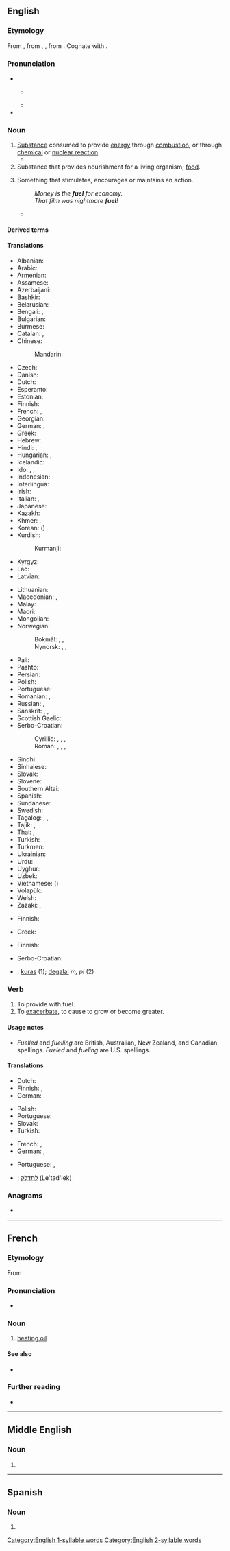 {{also|fül}}
==English==
{{wikipedia}}
{{projectlink|wikipedia}}

===Etymology===
From {{inh|en|enm|fewell}}, from {{der|en|fro|fouaille}}, {{m|fro|feuaille}}, from {{m|fro|feu||fire}}. Cognate with {{cog|es|fuego||fire}}.

===Pronunciation===
* {{IPA|en|/ˈfjuːəl/|/ˈfjʊəl/|/ˈfjuːl/}}
** {{a|US}} {{IPA|en|[ˈfjuw əɫ]}} {{qual|some speakers}}
** {{audio|en|en-uk-fuel.ogg|Audio (UK)}}
* {{rhymes|en|ʊəl}}
<!-- 1 syllable words !-->
<!-- 2 syllable words !-->

===Noun===
{{en-noun|~}}

# [[substance|Substance]] consumed to provide [[energy]] through [[combustion]], or through [[chemical]] or [[nuclear reaction]].
#* {{quote-book|en|year=2006|author=[[w:Edwin Black|Edwin Black]]
|title=Internal Combustion
|chapter=2|url=http://openlibrary.org/works/OL4103950W
|passage=More than a mere source of Promethean sustenance to thwart the cold and cook one's meat, wood was quite simply mankind's first industrial and manufacturing '''fuel'''.}}
# Substance that provides nourishment for a living organism; [[food]].
# {{lb|en|figuratively}} Something that stimulates, encourages or maintains an action.
#: {{ux|en|His books were '''fuel''' for the revolution.}}
#: ''Money is the '''fuel''' for economy.''
#: ''That film was nightmare '''fuel'''!''
#* {{quote-web|en|date=June 15, 2006|work=Oxfam International|title=Ammunition: the fuel of conflict|url=https://s3.amazonaws.com/oxfam-us/www/static/oa3/files/ammunition-the-fuel-of-conflict.pdf|text=Small arms ammunition is the '''fuel''' that keeps many of the world’s conflicts raging.}}

====Derived terms====
{{der3|en|title=Terms derived from ''fuel''
|aviation fuel
|biofuel
|fossil fuel
|fuel cap
|fuel cell
|fuel filter
|fuel gauge
|fuel pump
|fuel rod
|fuel tank
|nuclear fuel
|solid fuel
}}

====Translations====
{{trans-top|substance consumed to provide energy}}
* Albanian: {{t+|sq|karburant|m}}
* Arabic: {{t|ar|وَقُود|m}}
* Armenian: {{t+|hy|վառելիք}}
* Assamese: {{t|as|ইন্ধন}}
* Azerbaijani: {{t+|az|yanacaq}}
* Bashkir: {{t|ba|яғыулыҡ|sc=Cyrl}}
* Belarusian: {{t|be|па́ліва|n|sc=Cyrl}}
* Bengali: {{t|bn|জ্বালানি|sc=Beng}}, {{t+|bn|ইন্ধন}}
* Bulgarian: {{t+|bg|го́риво|n|sc=Cyrl}}
* Burmese: {{t+|my|လောင်စာ}}
* Catalan: {{t|ca|carburant|m}}, {{t+|ca|combustible|m}}
* Chinese:
*: Mandarin: {{t+|cmn|燃料|tr=ránliào|sc=Hani}}
* Czech: {{t+|cs|palivo|n}}
* Danish: {{t|da|brændstof}}
* Dutch: {{t+|nl|brandstof|m|f}}
* Esperanto: {{t|eo|brulaĵo}}
* Estonian: {{t|et|kütus}}
* Finnish: {{t+|fi|polttoaine}}
* French: {{t+|fr|carburant|m}}, {{t+|fr|combustible}}
* Georgian: {{t|ka|საწვავი}}
* German: {{t+|de|Brennstoff|m}}, {{t+|de|Treibstoff|m}}
* Greek: {{t+|el|καύσιμο|n}}
* Hebrew: {{t+|he|דֶּלֶק|m|tr=délek}}
* Hindi: {{t+|hi|ईंधन|m}}, {{t+|hi|इंधन|m}}
* Hungarian: {{t+|hu|tüzelőanyag}}, {{t+|hu|üzemanyag}}
* Icelandic: {{t|is|eldsneyti|n}}
* Ido: {{t+|io|fuelo}}, {{t+|io|kombusteblajo}}, {{t+|io|karburanto}}
* Indonesian: {{t+|id|bahan bakar}}
* Interlingua: {{t|ia|combustibile}}
* Irish: {{t+|ga|breosla|m}}
* Italian: {{t+|it|carburante|m}}, {{t+|it|combustibile|m}}
* Japanese: {{t+|ja|燃料|tr=ねんりょう, nenryō|sc=Jpan}}
* Kazakh: {{t|kk|отын}}
* Khmer: {{t+|km|ឥន្ធនៈ}}, {{t+|km|សមិន្ធន៍}}
* Korean: {{t+|ko|연료}} ({{t+|ko|燃料}})
* Kurdish:
*: Kurmanji: {{t+|ku|mazot}}
* Kyrgyz: {{t+|ky|отун}}
* Lao: {{t+|lo|ເຊື້ອໄຟ}}
* Latvian: {{t|lv|kurināmais|m}}
{{trans-mid}}
* Lithuanian: {{t|lt|kuras|m}}
* Macedonian: {{t|mk|гориво|n}}, {{t|mk|огрев|m}}
* Malay: {{t|ms|bahan api}}
* Maori: {{t|mi|kora}}
* Mongolian: {{t+|mn|түлш}}
* Norwegian:
*: Bokmål: {{t+|nb|brennstoff|n}}, {{t+|nb|brensel|n}}, {{t+|nb|drivstoff|n}}
*: Nynorsk: {{t|nn|brennstoff|n}}, {{t|nn|brensel|n}}, {{t|nn|drivstoff|n}}
* Pali: {{t|pi|indhana}}
* Pashto: {{t|ps|بالڼ|m|tr=bāláṇ}}
* Persian: {{t+|fa|سوخت|tr=suxt|sc=fa-Arab}}
* Polish: {{t+|pl|paliwo}}
* Portuguese: {{t+|pt|combustível|m}}
* Romanian: {{t+|ro|combustibil|m}}, {{t+|ro|carburant|m}}
* Russian: {{t+|ru|то́пливо|n}}, {{t+|ru|горю́чее|n}}
* Sanskrit: {{t+|sa|इन्धन|n}}, {{t+|sa|एध|m}}, {{t+|sa|समिन्धन|n}}
* Scottish Gaelic: {{t|gd|connadh|m}}
* Serbo-Croatian:
*: Cyrillic: {{t|sh|паливо|n}}, {{t|sh|гориво|n}}, {{t|sh|огрев|m}}, {{t|sh|топливо|n}}
*: Roman: {{t|sh|palivo|n}}, {{t+|sh|gorivo|n}}, {{t+|sh|ogrev|m}}, {{t|sh|toplivo|n}}
* Sindhi: {{t|sd|ٻارڻُ|tr=Baarann-u|sc=sd-Arab}}
* Sinhalese: {{t|si|ඉන්ධන}}
* Slovak: {{t|sk|palivo|n}}
* Slovene: {{t+|sl|gorivo|n}}
* Southern Altai: {{t|alt|одырар неме|sc=Cyrl}}
* Spanish: {{t+|es|combustible|m}}
* Sundanese: {{t|su|suluh}}
* Swedish: {{t+|sv|bränsle|n}}
* Tagalog: {{t|tl|panggatong}}, {{t|tl|pampasiklab}}, {{t|tl|gatong}}
* Tajik: {{t|tg|сӯзишворӣ}}, {{t|tg|сухт}}
* Thai: {{t+|th|เชื้อเพลิง}}, {{t+|th|เชื้อไฟ}}
* Turkish: {{t+|tr|yakıt}}
* Turkmen: {{t|tk|ýag}}
* Ukrainian: {{t|uk|па́ливо|n|sc=Cyrl}}
* Urdu: {{t|ur|ایندھن|m|tr=īndhan}}
* Uyghur: {{t|ug|يېقىلغۇ}}
* Uzbek: {{t+|uz|yoqilgʻi}}
* Vietnamese: {{t+|vi|nhiên liệu}} ({{t+|vi|燃料}})
* Volapük: {{t+|vo|filamastöf}}
* Welsh: {{t+|cy|tanwydd|m}}
* Zazaki: {{t|zza|veşenek}}, {{t|zza|veşenge}}
{{trans-bottom}}

{{trans-top|substance that provides nourishment}}
* Finnish: {{t+|fi|ravinto}}
{{trans-mid}}
* Greek: {{t+|el|τροφή|f}}
{{trans-bottom}}

{{trans-top|figurative: something that stimulates}}
* Finnish: {{t+|fi|käyttövoima}}
{{trans-mid}}
{{trans-bottom}}

<!--Remove this table once all of the translations below have been moved into the tables above.-->
{{checktrans-top}}
* Serbo-Croatian: {{t+check|sh|gȍrīvo|n}}
* {{ttbc|lt}}: [[kuras]] {{g|m}} (1); [[degalai]] ''m, pl'' (2)
{{trans-mid}}
{{trans-bottom}}

===Verb===
{{en-verb|fuels|fueling|pres_ptc_qual=US|pres_ptc2=fuelling|fueled|past_qual=US|past2=fuelled}}

# To provide with fuel.
# To [[exacerbate]], to cause to grow or become greater.

====Usage notes====
* ''Fuelled'' and ''fuelling'' are British, Australian, New Zealand, and Canadian spellings. ''Fueled'' and ''fueling'' are U.S. spellings.

====Translations====
{{trans-top|to provide with fuel}}
* Dutch: {{t+|nl|tanken}}
* Finnish: {{t+|fi|tankata}}, {{t|fi|[[täyttää]] [[polttoaine]]ella}}
* German: {{t+|de|betanken}}
{{trans-mid}}
* Polish: {{t+|pl|tankować}}
* Portuguese: {{t+|pt|abastecer}}
* Slovak: {{t|sk|tankovať}}
* Turkish: {{t+|tr|doldurmak}}
{{trans-bottom}}

{{trans-top|to exacerbate, to cause to grow or become greater}}
* French: {{t+|fr|alimenter}}, {{t+|fr|attiser}}
* German: {{t|de|anheizen}}, {{t+|de|schüren}}
{{trans-mid}}
* Portuguese: {{t+|pt|atiçar}}, {{t+|pt|incitar}}
{{trans-bottom}}

{{checktrans-top}}
* {{ttbc|he}}: [[לתדלק]] (Le'tad'lek)
{{trans-mid}}
{{trans-bottom}}

===Anagrams===
* {{anagrams|en|a=eflu|flue|fule}}

[[Category:English 1-syllable words]]
[[Category:English 2-syllable words]]

----

==French==

===Etymology===
From {{der|fr|en|-}}

===Pronunciation===
* {{fr-IPA|fioul}}

===Noun===
{{fr-noun|m}}

# [[heating oil]]

====See also====
* {{l|fr|fioul}}

===Further reading===
* {{R:TLFi}}

----

==Middle English==

===Noun===
{{head|enm|noun}}

# {{alt form|enm|fewell}}

----

==Spanish==

===Noun===
{{es-noun|m|fueles}}

# {{l|en|fuel oil}}